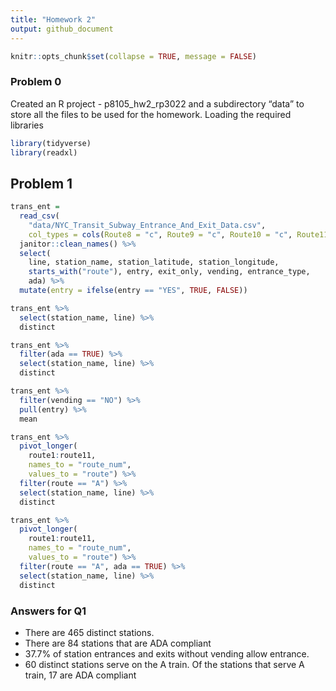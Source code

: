 ```yaml
---
title: "Homework 2"
output: github_document
---
```


```r
knitr::opts_chunk$set(collapse = TRUE, message = FALSE)
```


### Problem 0
 
Created an R project - p8105_hw2_rp3022 and a subdirectory "data" to store all the files to be used for the homework.
Loading the required libraries

```r
library(tidyverse)
library(readxl)
```

## Problem 1


```r
trans_ent = 
  read_csv(
    "data/NYC_Transit_Subway_Entrance_And_Exit_Data.csv",
    col_types = cols(Route8 = "c", Route9 = "c", Route10 = "c", Route11 = "c")) %>% 
  janitor::clean_names() %>% 
  select(
    line, station_name, station_latitude, station_longitude, 
    starts_with("route"), entry, exit_only, vending, entrance_type, 
    ada) %>% 
  mutate(entry = ifelse(entry == "YES", TRUE, FALSE))
```

```r
trans_ent %>% 
  select(station_name, line) %>% 
  distinct
```

```r
trans_ent %>% 
  filter(ada == TRUE) %>% 
  select(station_name, line) %>% 
  distinct
```

```r
trans_ent %>% 
  filter(vending == "NO") %>% 
  pull(entry) %>% 
  mean
```
```r
trans_ent %>% 
  pivot_longer(
    route1:route11,
    names_to = "route_num",
    values_to = "route") %>% 
  filter(route == "A") %>% 
  select(station_name, line) %>% 
  distinct

trans_ent %>% 
  pivot_longer(
    route1:route11,
    names_to = "route_num",
    values_to = "route") %>% 
  filter(route == "A", ada == TRUE) %>% 
  select(station_name, line) %>% 
  distinct
```
### Answers for Q1
* There are 465 distinct stations.
* There are 84 stations that are ADA compliant
* 37.7% of station entrances and exits without vending allow entrance.
* 60 distinct stations serve on the A train. Of the stations that serve A train, 17 are ADA compliant
